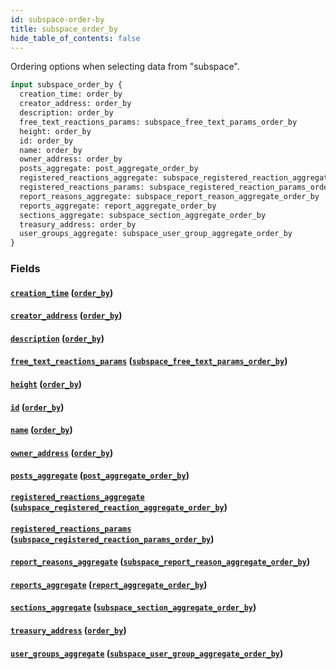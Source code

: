 ```yaml
---
id: subspace-order-by
title: subspace_order_by
hide_table_of_contents: false
---
```


Ordering options when selecting data from "subspace".

```graphql
input subspace_order_by {
  creation_time: order_by
  creator_address: order_by
  description: order_by
  free_text_reactions_params: subspace_free_text_params_order_by
  height: order_by
  id: order_by
  name: order_by
  owner_address: order_by
  posts_aggregate: post_aggregate_order_by
  registered_reactions_aggregate: subspace_registered_reaction_aggregate_order_by
  registered_reactions_params: subspace_registered_reaction_params_order_by
  report_reasons_aggregate: subspace_report_reason_aggregate_order_by
  reports_aggregate: report_aggregate_order_by
  sections_aggregate: subspace_section_aggregate_order_by
  treasury_address: order_by
  user_groups_aggregate: subspace_user_group_aggregate_order_by
}
```

### Fields

#### [`creation_time`](#) ([`order_by`](../enums/order-by))

#### [`creator_address`](#) ([`order_by`](../enums/order-by))

#### [`description`](#) ([`order_by`](../enums/order-by))

#### [`free_text_reactions_params`](#) ([`subspace_free_text_params_order_by`](../inputs/subspace-free-text-params-order-by))

#### [`height`](#) ([`order_by`](../enums/order-by))

#### [`id`](#) ([`order_by`](../enums/order-by))

#### [`name`](#) ([`order_by`](../enums/order-by))

#### [`owner_address`](#) ([`order_by`](../enums/order-by))

#### [`posts_aggregate`](#) ([`post_aggregate_order_by`](../inputs/post-aggregate-order-by))

#### [`registered_reactions_aggregate`](#) ([`subspace_registered_reaction_aggregate_order_by`](../inputs/subspace-registered-reaction-aggregate-order-by))

#### [`registered_reactions_params`](#) ([`subspace_registered_reaction_params_order_by`](../inputs/subspace-registered-reaction-params-order-by))

#### [`report_reasons_aggregate`](#) ([`subspace_report_reason_aggregate_order_by`](../inputs/subspace-report-reason-aggregate-order-by))

#### [`reports_aggregate`](#) ([`report_aggregate_order_by`](../inputs/report-aggregate-order-by))

#### [`sections_aggregate`](#) ([`subspace_section_aggregate_order_by`](../inputs/subspace-section-aggregate-order-by))

#### [`treasury_address`](#) ([`order_by`](../enums/order-by))

#### [`user_groups_aggregate`](#) ([`subspace_user_group_aggregate_order_by`](../inputs/subspace-user-group-aggregate-order-by))
